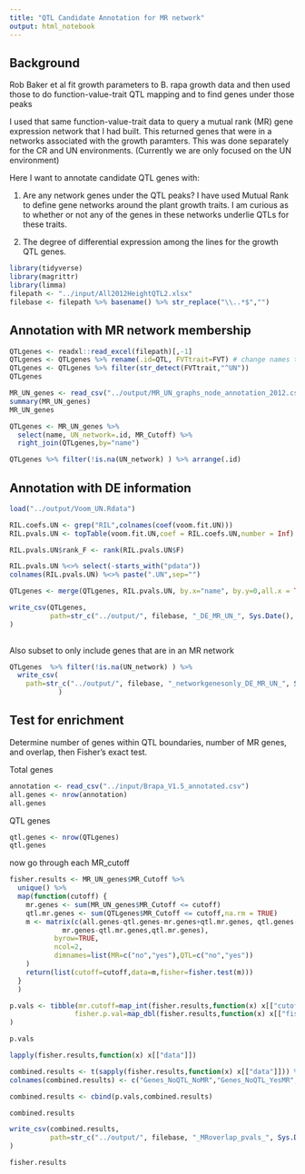 ```yaml
---
title: "QTL Candidate Annotation for MR network"
output: html_notebook
---
```


## Background

Rob Baker et al fit growth parameters to B. rapa growth data and then used those to do function-value-trait QTL mapping and to find genes under those peaks

I used that same function-value-trait data to query a mutual rank (MR) gene expression network that I had built.  This returned genes that were in a networks associated with the growth paramters.  This was done separately for the CR and UN environments.  (Currently we are only focused on the UN environment)

Here I want to annotate candidate QTL genes with:

1. Are any network genes under the QTL peaks?  I have used Mutual Rank to define gene networks around the plant growth traits.  I am curious as to whether or not any of the genes in these networks underlie QTLs for these traits.

2. The degree of differential expression among the lines for the growth QTL genes.

```r
library(tidyverse)
library(magrittr)
library(limma)
filepath <- "../input/All2012HeightQTL2.xlsx"
filebase <- filepath %>% basename() %>% str_replace("\\..*$","")
```

## Annotation with MR network membership

```r
QTLgenes <- readxl::read_excel(filepath)[,-1]
QTLgenes <- QTLgenes %>% rename(.id=QTL, FVTtrait=FVT) # change names to match previous file
QTLgenes <- QTLgenes %>% filter(str_detect(FVTtrait,"^UN"))
QTLgenes
```

```r
MR_UN_genes <- read_csv("../output/MR_UN_graphs_node_annotation_2012.csv")
summary(MR_UN_genes)
MR_UN_genes
```

```r
QTLgenes <- MR_UN_genes %>%
  select(name, UN_network=.id, MR_Cutoff) %>%
  right_join(QTLgenes,by="name")
```

```r
QTLgenes %>% filter(!is.na(UN_network) ) %>% arrange(.id)
```


## Annotation with DE information

```r
load("../output/Voom_UN.Rdata")
```

```r
RIL.coefs.UN <- grep("RIL",colnames(coef(voom.fit.UN)))
RIL.pvals.UN <- topTable(voom.fit.UN,coef = RIL.coefs.UN,number = Inf)
```

```r
RIL.pvals.UN$rank_F <- rank(RIL.pvals.UN$F)

RIL.pvals.UN %<>% select(-starts_with("pdata"))
colnames(RIL.pvals.UN) %<>% paste(".UN",sep="")
```

```r
QTLgenes <- merge(QTLgenes, RIL.pvals.UN, by.x="name", by.y=0,all.x = TRUE, all.y = FALSE)
```

```r
write_csv(QTLgenes,
          path=str_c("../output/", filebase, "_DE_MR_UN_", Sys.Date(), ".csv")
)
                
```

Also subset to only include genes that are in an MR network

```r
QTLgenes  %>% filter(!is.na(UN_network) ) %>%
  write_csv(
    path=str_c("../output/", filebase, "_networkgenesonly_DE_MR_UN_", Sys.Date(), ".csv")
            )
```

## Test for enrichment

Determine number of genes within QTL boundaries, number of MR genes, and overlap, then Fisher's exact test.

Total genes
```r
annotation <- read_csv("../input/Brapa_V1.5_annotated.csv")
all.genes <- nrow(annotation)
all.genes
```

QTL genes
```r
qtl.genes <- nrow(QTLgenes)
qtl.genes
```

now go through each MR_cutoff

```r
fisher.results <- MR_UN_genes$MR_Cutoff %>%
  unique() %>%
  map(function(cutoff) {
    mr.genes <- sum(MR_UN_genes$MR_Cutoff <= cutoff)
    qtl.mr.genes <- sum(QTLgenes$MR_Cutoff <= cutoff,na.rm = TRUE)
    m <- matrix(c(all.genes-qtl.genes-mr.genes+qtl.mr.genes, qtl.genes-qtl.mr.genes,
             mr.genes-qtl.mr.genes,qtl.mr.genes),
           byrow=TRUE,
           ncol=2,
           dimnames=list(MR=c("no","yes"),QTL=c("no","yes"))
    )
    return(list(cutoff=cutoff,data=m,fisher=fisher.test(m)))
  }
  )

p.vals <- tibble(mr.cutoff=map_int(fisher.results,function(x) x[["cutoff"]]),
                fisher.p.val=map_dbl(fisher.results,function(x) x[["fisher"]]$p.value)
)

p.vals

lapply(fisher.results,function(x) x[["data"]])

combined.results <- t(sapply(fisher.results,function(x) x[["data"]])) %>% as.tibble()
colnames(combined.results) <- c("Genes_NoQTL_NoMR","Genes_NoQTL_YesMR","Genes_YesQTL_NoMR","Genes_YesQTL_YesMR")

combined.results <- cbind(p.vals,combined.results)

combined.results

write_csv(combined.results,
          path=str_c("../output/", filebase, "_MRoverlap_pvals_", Sys.Date(), ".csv") 
)
```
    
```r
fisher.results
```

    
    
    
    